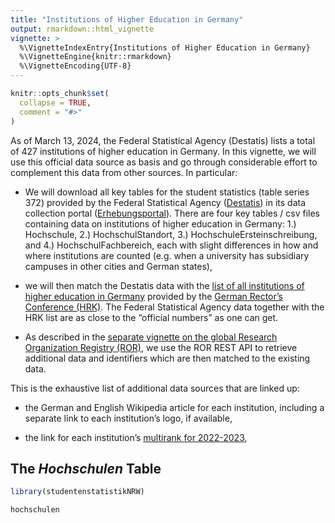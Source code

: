 ```yaml
---
title: "Institutions of Higher Education in Germany"
output: rmarkdown::html_vignette
vignette: >
  %\VignetteIndexEntry{Institutions of Higher Education in Germany}
  %\VignetteEngine{knitr::rmarkdown}
  %\VignetteEncoding{UTF-8}
---
```


```r
knitr::opts_chunk$set(
  collapse = TRUE,
  comment = "#>"
)
```

As of March 13, 2024, the Federal Statistical Agency (Destatis) lists a total of 427 institutions of higher education in Germany. In this vignette, we will use this official data source as basis and go through considerable effort to complement this data from other sources. In particular:

-   We will download all key tables for the student statistics (table series 372) provided by the Federal Statistical Agency ([Destatis](https://www.destatis.de/EN)) in its data collection portal ([Erhebungsportal](https://erhebungsportal.estatistik.de/Erhebungsportal/informationen/statistik-der-studenten-372)). There are four key tables / csv files containing data on institutions of higher education in Germany: 1.) Hochschule, 2.) HochschulStandort, 3.) HochschuleErsteinschreibung, and 4.) HochschulFachbereich, each with slight differences in how and where institutions are counted (e.g. when a university has subsidiary campuses in other cities and German states),

-   we will then match the Destatis data with the [list of all institutions of higher education in Germany](https://www.hochschulkompass.de/hochschulen/downloads.html) provided by the [German Rector's Conference (HRK)](https://www.hrk.de/home/). The Federal Statistical Agency data together with the HRK list are as close to the "official numbers" as one can get.

-   As described in the [separate vignette on the global Research Organization Registry (ROR)](ror.html), we use the ROR REST API to retrieve additional data and identifiers which are then matched to the existing data.

This is the exhaustive list of additional data sources that are linked up:

-   the German and English Wikipedia article for each institution, including a separate link to each institution's logo, if available,

-   the link for each institution's [multirank for 2022-2023](https://www.umultirank.org/),

## The *Hochschulen* Table

```r
library(studentenstatistikNRW)

hochschulen
```
